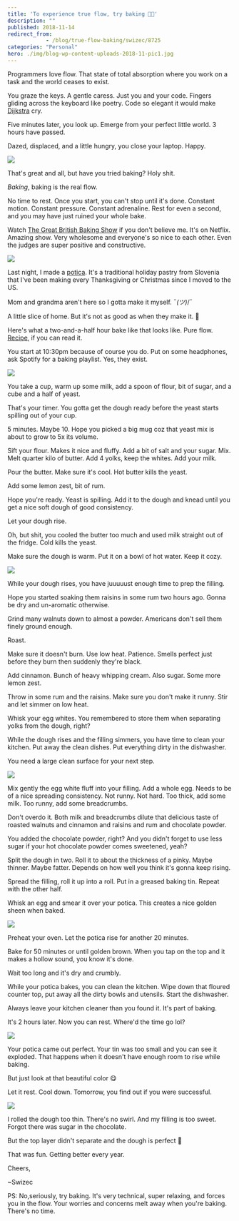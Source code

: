 ```yaml
---
title: 'To experience true flow, try baking 👩‍🍳'
description: ""
published: 2018-11-14
redirect_from: 
            - /blog/true-flow-baking/swizec/8725
categories: "Personal"
hero: ./img/blog-wp-content-uploads-2018-11-pic1.jpg
---
```

Programmers love flow. That state of total absorption where you work on a task and the world ceases to exist.



You graze the keys. A gentle caress. Just you and your code. Fingers gliding across the keyboard like poetry. Code so elegant it would make [Dijkstra](https://en.wikipedia.org/wiki/Edsger_W._Dijkstra) cry.



Five minutes later, you look up. Emerge from your perfect little world. 3 hours have passed.



Dazed, displaced, and a little hungry, you close your laptop. Happy.



![](./img/media-2lxG3ySjtbpBe-giphy.gif)



That&#x27;s great and all, but have you tried baking? Holy shit.



_Baking_, baking is the real flow.



No time to rest. Once you start, you can&#x27;t stop until it&#x27;s done. Constant motion. Constant pressure. Constant adrenaline. Rest for even a second, and you may have just ruined your whole bake.



Watch [The Great British Baking Show](https://en.wikipedia.org/wiki/The_Great_British_Bake_Off) if you don&#x27;t believe me. It&#x27;s on Netflix. Amazing show. Very wholesome and everyone&#x27;s so nice to each other. Even the judges are super positive and constructive.



![](./img/media-26BRNqyHdCgrRPyWk-giphy.gif)



Last night, I made a [potica](https://en.wikipedia.org/wiki/Nut_roll#Potica). It&#x27;s a traditional holiday pastry from Slovenia that I&#x27;ve been making every Thanksgiving or Christmas since I moved to the US.



Mom and grandma aren&#x27;t here so I gotta make it myself. ¯_(ツ)_/¯



A little slice of home. But it&#x27;s not as good as when they make it. 👵



Here&#x27;s what a two-and-a-half hour bake like that looks like. Pure flow. [Recipe](https://www.kulinarika.net/recepti/17887/sladice/orehova-potica/), if you can read it.



You start at 10:30pm because of course you do. Put on some headphones, ask Spotify for a baking playlist. Yes, they exist.



![](./img/blog-wp-content-uploads-2018-11-pic1.jpg)



You take a cup, warm up some milk, add a spoon of flour, bit of sugar, and a cube and a half of yeast.



That&#x27;s your timer. You gotta get the dough ready before the yeast starts spilling out of your cup.



5 minutes. Maybe 10. Hope you picked a big mug coz that yeast mix is about to grow to 5x its volume.



Sift your flour. Makes it nice and fluffy. Add a bit of salt and your sugar. Mix. Melt quarter kilo of butter. Add 4 yolks, keep the whites. Add your milk.



Pour the butter. Make sure it&#x27;s cool. Hot butter kills the yeast.



Add some lemon zest, bit of rum.



Hope you&#x27;re ready. Yeast is spilling. Add it to the dough and knead until you get a nice soft dough of good consistency.



Let your dough rise.



Oh, but shit, you cooled the butter too much and used milk straight out of the fridge. Cold kills the yeast.



Make sure the dough is warm. Put it on a bowl of hot water. Keep it cozy.



![](./img/blog-wp-content-uploads-2018-11-pic2.jpg)



While your dough rises, you have juuuuust enough time to prep the filling.



Hope you started soaking them raisins in some rum two hours ago. Gonna be dry and un-aromatic otherwise.



Grind many walnuts down to almost a powder. Americans don&#x27;t sell them finely ground enough.



Roast.



Make sure it doesn&#x27;t burn. Use low heat. Patience. Smells perfect just before they burn then suddenly they&#x27;re black.



Add cinnamon. Bunch of heavy whipping cream. Also sugar. Some more lemon zest.



Throw in some rum and the raisins. Make sure you don&#x27;t make it runny. Stir and let simmer on low heat.



Whisk your egg whites. You remembered to store them when separating yolks from the dough, right?



While the dough rises and the filling simmers, you have time to clean your kitchen. Put away the clean dishes. Put everything dirty in the dishwasher.



You need a large clean surface for your next step.



![](./img/blog-wp-content-uploads-2018-11-pic3.jpg)



Mix gently the egg white fluff into your filling. Add a whole egg. Needs to be of a nice spreading consistency. Not runny. Not hard. Too thick, add some milk. Too runny, add some breadcrumbs.



Don&#x27;t overdo it. Both milk and breadcrumbs dilute that delicious taste of roasted walnuts and cinnamon and raisins and rum and chocolate powder.



You added the chocolate powder, right? And you didn&#x27;t forget to use less sugar if your hot chocolate powder comes sweetened, yeah?



Split the dough in two. Roll it to about the thickness of a pinky. Maybe thinner. Maybe fatter. Depends on how well you think it&#x27;s gonna keep rising.



Spread the filling, roll it up into a roll. Put in a greased baking tin. Repeat with the other half.



Whisk an egg and smear it over your potica. This creates a nice golden sheen when baked.



![](./img/blog-wp-content-uploads-2018-11-pic4.jpg)



Preheat your oven. Let the potica rise for another 20 minutes.



Bake for 50 minutes or until golden brown. When you tap on the top and it makes a hollow sound, you know it&#x27;s done.



Wait too long and it&#x27;s dry and crumbly.



While your potica bakes, you can clean the kitchen. Wipe down that floured counter top, put away all the dirty bowls and utensils. Start the dishwasher.



Always leave your kitchen cleaner than you found it. It&#x27;s part of baking.



It&#x27;s 2 hours later. Now you can rest. Where&#x27;d the time go lol?



![](./img/blog-wp-content-uploads-2018-11-pic5.jpg)



Your potica came out perfect. Your tin was too small and you can see it exploded. That happens when it doesn&#x27;t have enough room to rise while baking.



But just look at that beautiful color 😋



Let it rest. Cool down. Tomorrow, you find out if you were successful.



![](./img/blog-wp-content-uploads-2018-11-pic6.jpg)



I rolled the dough too thin. There&#x27;s no swirl. And my filling is too sweet. Forgot there was sugar in the chocolate.



But the top layer didn&#x27;t separate and the dough is perfect 🙌



That was fun. Getting better every year.



Cheers,



~Swizec



PS: No,seriously, try baking. It&#x27;s very technical, super relaxing, and forces you in the flow. Your worries and concerns melt away when you&#x27;re baking. There&#x27;s no time.
